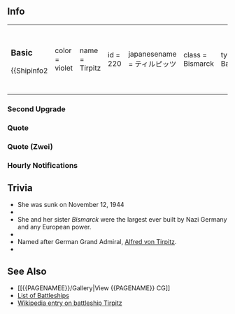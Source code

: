 ==Info==
{|
|-
|
===Basic===
{{Shipinfo2
|color = violet
|name = Tirpitz
|id = 220
|japanesename = ティルピッツ
|class = Bismarck
|type = Battleship
|image = [[File:220.jpg]]
|hp = 90
|firepower = 64 (88)
|armor = 67 (88)
|torpedo = 0
|evasion = 33 (63)
|AA = 18 (48)
|aircraft = 16
|ASW = 0
|speed = Fast
|LOS = 16 (42)
|range = Long
|luck = 8 (69)
|time = 5:00:00
|slot = 4
|slot1 = [[38cm Twin Gun Mount]]
|slot2 = [[15cm Twin Gun Mount]]
|slot3 = -Unequipped-
|slot4 = -Unequipped-
|space1 = 4
|space2 = 4
|space3 = 4
|space4 = 4}}
| style="width: 50px;" |
|
===<span style="font-size:17px;font-weight:bold;">Upgrade</span>===

{{Shipinfo2
|color = violet
|name = Tirpitz Kai
|id = 221
|japanesename = ティルピッツ改
|class = Bismarck
|type = Battleship
|image = [[File:220-1.png]]
|hp = 94
|firepower = 70 (93)
|armor = 77 (93)
|torpedo = 0
|evasion = 38 (69)
|AA = 29 (58)
|aircraft = 16
|ASW = 0
|speed = Fast
|LOS = 18 (52)
|range = Long
|luck = 10 (79)
|time = Lv30 Remodel
|slot = 4
|slot1 = [[38cm Twin Gun Mount]]
|slot2 = [[15cm Twin Gun Mount]]
|slot3 = -Unequipped-
|slot4 = -Unequipped-
|space1 = 4
|space2 = 4
|space3 = 4
|space4 = 4}}
|}
===Second Upgrade===
{{shipinfo2
|color = Violet
|name = Tirpitz zwei
|japanesename = ティルピッツ Zwei
|image = [[File:220_Zwei_Card.jpg]]
|id = 222
|class = Bismarck
|type = Battleship
|hp = 96
|firepower = 70 (97)
|armor = 80 (94)
|torpedo = 0 (0)
|evasion = 38 (72)
|AA = 25 (62)
|aircraft = 16
|ASW = 0 (0)
|LOS = 18 (54)
|luck = 20 (82)
|time = Lv50 Remodel + [[Glossary#Medal|Blueprint]]
|speed = Fast
|range = Long
|slot = 4
|slot1=[[38cm Twin Gun Mount]]
|slot2=[[3.7cm FlaK M42]]
|slot3=[[2cm Flakvierling 38]]
|slot4=-Unequipped-
|space1=4
|space2=4
|space3=4
|space4=4}}

===Quote===
{{Shipquote
|自己紹介 = Guten Tag.

私はビスマルク型戦艦のネームシップ、ビスマルク。

よおく覚えておくのよ。
|EN1 = Good day.

I am Bismarck, the nameship of the Bismarck-class battleships.

You should remember it well.
|Note1 = 
|Library = ドイツの誇るビスマルク級超弩級戦艦のネームシップ、それが私よ。

ドイツらしい重厚かつ美しいデザインでしょう？いいのよ、もっと褒めても。

この海でも縦横無尽に活躍するわ。期待しなさい！
|EN0 = It is I, the pride of Deutschland, the nameship of the Bismarck super dreadnaughts.

Germanic designs are just beautiful and dignified, no?  It's alright, you can praise me more.

I shall be operating far and wide throughout this ocean. You can expect much from me!
|秘書クリック会話① = Gut.　私、ビスマルクの出番ね
|EN2 = Good. It is I, Bismarck's turn.
|秘書クリック会話② = 気安いわね。どうしたの。
|EN3 = You're being quite familiar.  Why is that?
|秘書クリック会話③ = 提督、貴方の艦隊は少し規律が緩んでいるようね。私が一から教えてあげるわ。
|EN4 = Admiral, it seems that your fleet is lacking in disicpline. I shall instruct you from the basics.
|秘書放置時 = もう～！この私を放置するなんて、貴方も相当偉くなったものね！出撃とか演習とか付き合ってあげたっていいのよ！？
|EN4a = Geez~! To neglect one such as myself, aren't you quite something! It's fine for me to come along on a sortie or practice, you know!?
|戦績表示時 = どうなの？状況は好転してる？
|EN5 = What is it? Has the situation changed for the better?
|編成選択時 = 戦艦ビスマルク、抜錨！出撃するわ！
|EN6 = Battleship Bismarck, setting sail! Sally forth!
|装備時① = 良いわね。Danke.
|EN7 = This is good. Thank you.
|装備時② = Dankeschön!
|EN8 = Many thanks!
|装備時③ = Danke.
|EN9 = Thank you.
|補給時 = ありがとう。これでまた戦えるわ。
|EN24 = My thanks. I can continue to fight with this.
|EN10 = Some equipment repairs are needed.
|EN11 = Apologies, I shall take a short respite.  Please call on me later.
|建造時 = 新しい艦が就役したようね。
|EN12 = It appears that a new ship has been commisined.
|艦隊帰投時 = 作戦終了、艦隊が母港に帰還したわ
|EN13 = Operation complete, the fleet has returned to port.
|出撃時 = 戦艦ビスマルク、抜錨！出撃するわ！

or

ビスマルクの戦い、見せてあげるわ！
|EN14 = Battleship Bismarck, setting sail! Sally forth!

or

I shall show you how Bismarck fights!
|戦闘開始時 = 艦隊戦か･･･腕が鳴るわね！
|EN15 = A fleet battle... I'm itching for a fight!
|Note15 = (腕が鳴る - to want to put your skills to use, lit. 'Arms are crying (out)'
|攻撃時 = 艦隊戦か･･･腕が鳴るわね！

or

さあ、かかってらっしゃい！
|EN16 = A fleet battle... I'm itching for a fight!

or

Come now, bring it on!
|夜戦開始時 = 逃がさないわよ･･･甘く見ないで
|EN17 = I won't let you escape... don't underestimate me!
|夜戦攻撃時 = Feuer!
|EN18 = Fire!
|MVP時 = 私が一番ですって？何言ってるの、あたりまえじゃない。良いのよ？もっと褒めても。
|EN19 = I am number one? What are you saying, of course that's the case.  Is that not good? You can praise me more.
|EN20 = Guh!
|EN21 = Not bad...!
|EN22 = They got me...!  The rudder!  Is the rudder alright!?... Well then, I can continue on... from here.
|Note22 = (Bismarck was disabled by a strike on the rudder)
|撃沈時(反転) = また、ブレスト沖に還るのね･･･十分に撃ち合ったわ･･･満足、よ･･････
|EN23 = Once again, I shall return to Brest... I exchanged enough shells... I'm... satisfied...
|Note23 = Bismark was sunk on the way to the port at Brest, France)|Note0 = |Married = アトミラール、何事もあまり頑張り過ぎちゃだめよ。気分転換も、大事なのよ？
|EN25 = Admiral, no matter what it is, it's bad to work too hard, okay.  A change of pace is also a good thing, you know?
|Wedding = アトミラール、どうしたの？そんな真剣な表情で･･････<br>これを私に？･･･そっ、そう、も、貰ってあげても良いわ。わ、悪いけど、もう返さないわよ？絶対･･･
|EN26 = Admiral, what is it?  Such a earnest expression...  This is for me?  ...I-I see.. y-you can give it to me. <br>I won't give this back, you know? Definitely...|ドック入り(小破以下) = 少し艤装の修理が必要ね。
|ドック入り(中破以上) = ごめんなさい、少し休むわ。後は頼むわね。
|小破① = ぐぅっ！
|小破② = やるわね･･･！
|中破 = やられた･･･！舵は！？舵は大丈夫！？･･･なら、まだやれるわね･･･これからよ！}}

===Quote (Zwei)===
{{Shipquote
|自己紹介 = Guten Tag.

私はビスマルク型戦艦のネームシップ、ビスマルク。

よおく覚えておくのよ。
|EN1 = Good day.

I am Bismarck, the nameship of the Bismarck-class battleships.

You should remember it well.
|Note1 = 
|Library = ドイツの誇るビスマルク級超弩級戦艦のネームシップ、それが私よ。

ドイツらしい重厚かつ美しいデザインでしょう？いいのよ、もっと褒めても。

この海でも縦横無尽に活躍するわ。期待しなさい！
|EN0 = It is I, the pride of Deutschland, the nameship of the Bismarck super dreadnaughts.

Germanic designs are just beautiful and dignified, no?  It's alright, you can praise me more.

I shall be operating far and wide throughout this ocean. You can expect much from me!
|秘書クリック会話① = Gut.　私、ビスマルクの出番ね
|EN2 = Good. It is I, Bismarck's turn.
|秘書クリック会話② = ライン演習作戦かぁ。懐かしいわねぇ。
|EN3 = Operation Rheinübung is it? This brings back memories.
|Note3 = Operation Rheinübung was the last commerce raiding operation Bismarck participated that resulted in her eventual destruction and sinking. 
|秘書クリック会話③ = 提督、貴方の艦隊は少し規律が緩んでいるようね。私が一から教えてあげるわ。
|EN4 = Admiral, it seems that your fleet is lacking in discipline. I shall instruct you from the basics.
|秘書放置時 = もう～！この私を放置するなんて、貴方も相当偉くなったものね！出撃とか演習とか付き合ってあげたっていいのよ！？
|EN4a = Geez~! To neglect one such as myself, aren't you quite something! It's fine for me to come along on a sortie or practice, you know!?
|戦績表示時 = どうなの？状況は好転してる？
|EN5 = What is it? Has the situation changed for the better?
|編成選択時 = 戦艦ビスマルク、抜錨！出撃するわ！
|EN6 = Battleship Bismarck, setting sail! Sally forth!
|装備時① = 良いわね。Danke.
|EN7 = This is good. Thank you.
|装備時② = Dankeschön!
|EN8 = Many thanks!
|装備時③ = Danke.
|EN9 = Thank you.
|補給時 = ありがとう。これでまた戦えるわ。
|EN24 = My thanks. I can continue to fight with this.
|EN10 = Some equipment repairs are needed.
|EN11 = Apologies, I shall take a short respite.  Please call on me later.
|建造時 = 新しい艦が就役したようね。
|EN12 = It appears that a new ship has been commissioned.
|艦隊帰投時 = 作戦終了、艦隊が母港に帰還したわ
|EN13 = Operation complete, the fleet has returned to port.
|出撃時 = 戦艦ビスマルク、抜錨！出撃するわ！

or

ビスマルクの戦い、見せてあげるわ！
|EN14 = Battleship Bismarck, setting sail! Sally forth!

or

I shall show you how Bismarck fights!
|戦闘開始時 = 艦隊戦か･･･腕が鳴るわね！
|EN15 = A fleet battle... I'm itching for a fight!
|Note15 = (腕が鳴る - to want to put your skills to use, lit. 'Arms are crying (out)'
|攻撃時 = 艦隊戦か･･･腕が鳴るわね！

or

さあ、かかってらっしゃい！
|EN16 = A fleet battle... I'm itching for a fight!

or

Come now, bring it on!
|夜戦開始時 = 逃がさないわよ･･･甘く見ないで
|EN17 = I won't let you escape... don't underestimate me!
|夜戦攻撃時 = Feuer!
|EN18 = Fire!
|MVP時 = 私が一番ですって？何言ってるの、あたりまえじゃない。良いのよ？もっと褒めても。
|EN19 = I am number one? What are you saying, of course that's the case.  Is that not good? You can praise me more.
|EN20 = Guh!
|EN21 = Ahh! This reminds me of those annoying biplanes...! 
|Note21 = Bismarck was torpedo bombed by Fairey Swordfish biplanes during Operation Rheinübung.
|EN22 = They got me...!  The rudder!  Is the rudder alright!?... Well then, I can continue on... from here.
|Note22 = All those torpedo bomb runs by the Swordfish biplanes eventually led to a successful hit on the rudder and jamming it to starboard, preventing Bismarck from escaping.
|撃沈時(反転) = また、ブレスト沖に還るのね･･･十分に撃ち合ったわ･･･満足、よ･･････
|EN23 = Once again, I shall return to Brest... I exchanged enough shells... I'm... satisfied...
|Note23 = Bismark was sunk on the way to the port at Brest, France)|Note0 = |Married = アトミラール、何事もあまり頑張り過ぎちゃだめよ。気分転換も、大事なのよ？
|EN25 = Admiral, no matter what it is, it's bad to work too hard, okay.  A change of pace is also a good thing, you know?
|Wedding = アトミラール、どうしたの？そんな真剣な表情で･･････<br>これを私に？･･･そっ、そう、も、貰ってあげても良いわ。わ、悪いけど、もう返さないわよ？絶対･･･
|EN26 = Admiral, what is it?  Such a earnest expression...  This is for me?  ...I-I see.. y-you can give it to me. <br>I won't give this back, you know? Definitely...|ドック入り(小破以下) = 少し艤装の修理が必要ね。
|ドック入り(中破以上) = ごめんなさい、少し休むわ。後は頼むわね。
|小破① = ぐぅっ！
|小破② = もう･･･！あの忌々しい複葉機を思い出すわね･･･！
|中破 = やられた･･･！舵は！？舵は大丈夫！？･･･なら、まだやれるわね･･･これからよ！}}

===Hourly Notifications===

{{Shiphourly
| NoCategory=true
| 00JP=深夜零時。少し眠いわね。
| 00EN=12 o'clock midnight. I'm a little tired.
| 00Note=
| 01JP=午前一時。提督、そろそろ寝ないの？
| 01EN=1 A.M.  Admiral, is it not about time for bed?
| 01Note=
| 02JP=午前二時。ふわぁ～･･･っ、私もさすがに眠いわ･･･
| 02EN=2 A.M.  *ya~wn*... of course, I'm tired also...
| 02Note=
| 03JP=午前三時。明日ちゃんと起きられるの？朝は時間厳守でお願いね？
| 03EN=3 A.M.  You will rise properly tomorrow, yes?  Could you please be punctual in the morning?
| 03Note=
| 04JP=午前四時。私はちょっと仮眠するわ。完徹はお肌に良くないし。
| 04EN=4 A.M.  I shall take a short nap. All-nighters are bad for the skin.
| 04Note=
| 05JP=朝五時よ。さあ、ピシッと起きて！Guten Morgen!
| 05EN=It's 5 A.M.  Alrighty, get up! Good morning!
| 05Note=
| 06JP=朝六時。提督、さあ、いろいろ朝のうちに片付けてしまいましょう！
| 06EN=6 A.M.  Well now, Admiral, let's go and get all the morning affairs in order!
| 06Note=
| 07JP=午前七時。提督、朝食の時間よ。私には何をご用意して頂けるの？
| 07EN=7 A.M.  Admiral, it is time for breakfast. What have you prepared for me?
| 07Note=
| 08JP=午前八時。提督の作ってくれた朝食もなかなか良いわ。日本式も悪くないわね。
| 08EN=8 A.M.  This Admiral-made breakfast is pretty good.  Japanese-style isn't bad.
| 08Note=
| 09JP=午前九時。さあ、今日も通商破壊戦に繰り出しましょう！･･･え、違うの？
| 09EN=9 A.M.  Well now, let up go and start today's commerce raiding!... eh, I'm mistaken?
| 09Note=(Bismark undertook commerce raiding in the Atlantic)
| 10JP=午前十時。金剛？長門？いえ、知らないわ。誰？強いの？
| 10EN=10 A.M.  Kongou? Nagato?  No, I don't know them.  Who are they? Are they strong?
| 10Note=
| 11JP=十一時よ。･･･大和クラス？･･･なんか手強い感じはするわね。会ってみたいわ。
| 11EN=It's 11 A.M... Yamato-class?  That's got a strong feeling to it.  I'd like to meet them.
| 11Note=
| 12JP=十二時を私がお知らせするわね。さあ、お昼を用意してきても良いのよ？
| 12EN=I am informing you that is it now 12 midday.  Well now, what would be good for lunch?
| 12Note=
| 13JP=午後一時。あら、見慣れた艦型の駆逐艦もいるのね。あの子たち知ってるわ。
| 13EN=1 P.M.  Oh, those familiar battleship-shaped destroyers are here.  I know those children.
| 13Note=(I assume that that's Z1 and Z3)
| 14JP=午後二時。シャルンもどこかに来ているのかしら。また、会ってみたいわね。
| 14EN=2 P.M.  I wonder if Scharnhorst has also come here.  I still would like to meet her.
| 14Note=(Battleship Scharnhorst was grouped with the Tirpitz, and never sailed with the Bismarck)
| 15JP=午後三時よ。甘いものを少し食べたいわね。ねえ提督、聞いてる？
| 15EN=It's 3 P.M.  I'd like to eat a little something sweet.  Hey Admiral, did you hear me?
| 15Note=
| 16JP=午後四時。そろそろ夕方ね。今日の所はこのくらいにしておくの？
| 16EN=4 P.M.  Almost evening, no? Shall we leave it at this?
| 16Note=
| 17JP=午後五時。はぁ～、今日も疲れたぁ。さあ、一段落したら今日もおしまいにしましょう？
| 17EN=5 P.M.  Phew~, today was hard work as well.  Well now, shall we stop at this checkpoint for today?
| 17Note=(一段落 - the point at which one can pause)
| 18JP=午後六時。そろそろ夕食ね。提督、どんなメニューをお持ち頂けるの？
| 18EN=6 P.M.  Almost time for Dinner.  Admiral, what kind of menu do you have for me?
| 18Note=
| 19JP=午後七時です。提督のザワークラウト、変な味ね。･･･え、これお漬け物っていうの？
| 19EN=It is 7 P.M. The Admiral's sauerkraut has an odd flavour... oh, this is 'tsukemono', you say?
| 19Note=(Tsukemono are picked vegetables, sauerkraut is pickled cabbage)
| 20JP=午後八時。すっかり夜ね･･･。私、お肌に良くないから、夜戦とかしないわよ？
| 20EN=8 P.M.  It's really night now... It's bad for my skin, so could we not go on a night battle?
| 20Note=
| 21JP=夜九時。ふぅ～ん、日本の戦艦ってブリッジが高いのね。あの姉妹、凄いわ。
| 21EN=9 P.M.  H~mm, Japanese battleships have such tall bridges.  Those sisters sure are something.
| 21Note=(The 'Pagoda Bridge' was only present on IJN battleships - it's the thing in the Fusous' hair)
| 22JP=夜十時よ。私、そろそろ休ませてもらうわね。
| 22EN=It's 10 P.M. I shall take a rest soon.
| 22Note=
| 23JP=午後十一時。提督、まだやってるの？Gute Nacht.
| 23EN=11 P.M.  Admiral, are you still going? Good night.
| 23Note=
| idleJP=もう～！この私を放置するなんて、貴方も相当偉くなったものね！出撃とか演習とか付き合ってあげたっていいのよ！？
| idleEN=Geez~! To neglect one such as myself,aren't you quite something! It's fine for me to come along on a sortie or practice, you know!? 
| idleNote=
}}

==Trivia==
*She was sunk on November 12, 1944
*
*She and her sister ''Bismarck'' were the largest ever built by Nazi Germany and any European power.
*
*Named after German Grand Admiral, [[Wikipedia:Alfred von Tirpitz|Alfred von Tirpitz]].
*

==See Also==
*<nowiki>[[{{PAGENAMEE}}/Gallery|View {{PAGENAME}} CG]]</nowiki>
*[[EliteBB|List of Battleships]]
*[[wikipedia:German_battleship_Tirpitz|Wikipedia entry on battleship Tirpitz]]
{{shiplist}}